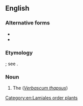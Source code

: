 ==English==

===Alternative forms===
* {{l|en|high-taper}}
* {{l|en|hig-taper}}

===Etymology===
{{compound|en|hag|taper}}; see {{m|en|taper||candle}}.

===Noun===
{{en-noun}}

# The {{vern|great woolly mullein}} (''[[Verbascum thapsus]]'')
#:{{syn|en|torchwort|common mullein|great mullein|Jacob's staff|Aaron's rod|Jupiter's staff}}

[[Category:en:Lamiales order plants]]